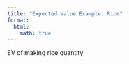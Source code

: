 ```yaml
---
title: "Expected Value Example: Rice"
format:
  html:
    math: true
---
```

EV of making rice quantity
